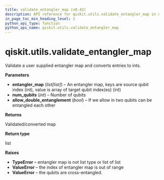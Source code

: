 ```yaml
---
title: validate_entangler_map (v0.43)
description: API reference for qiskit.utils.validate_entangler_map in qiskit v0.43
in_page_toc_min_heading_level: 1
python_api_type: function
python_api_name: qiskit.utils.validate_entangler_map
---
```


<span id="qiskit-utils-validate-entangler-map" />

# qiskit.utils.validate\_entangler\_map

<Function id="qiskit.utils.validate_entangler_map" isDedicatedPage={true} github="https://github.com/qiskit/qiskit/tree/stable/0.24/qiskit/utils/entangler_map.py" signature="validate_entangler_map(entangler_map, num_qubits, allow_double_entanglement=False)">
  Validate a user supplied entangler map and converts entries to ints.

  **Parameters**

  *   **entangler\_map** (*list\[list]*) – An entangler map, keys are source qubit index (int), value is array of target qubit index(es) (int)
  *   **num\_qubits** (*int*) – Number of qubits
  *   **allow\_double\_entanglement** (*bool*) – If we allow in two qubits can be entangled each other

  **Returns**

  Validated/converted map

  **Return type**

  list

  **Raises**

  *   **TypeError** – entangler map is not list type or list of list
  *   **ValueError** – the index of entangler map is out of range
  *   **ValueError** – the qubits are cross-entangled.
</Function>

